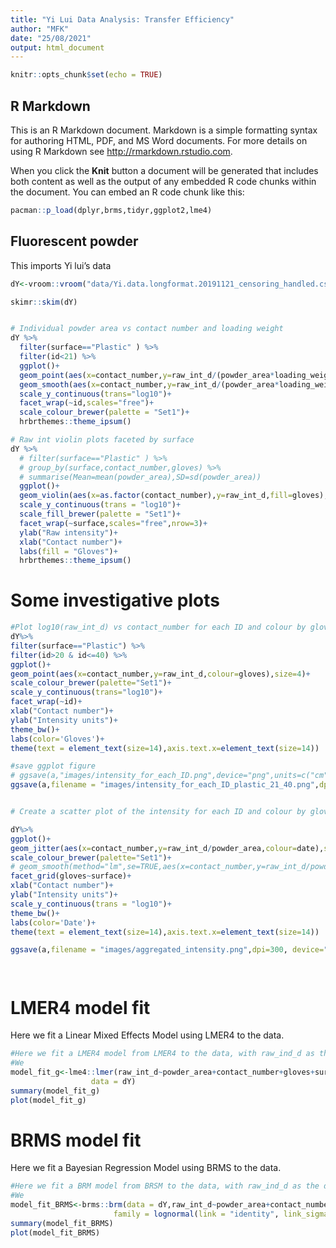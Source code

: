 ```yaml
---
title: "Yi Lui Data Analysis: Transfer Efficiency"
author: "MFK"
date: "25/08/2021"
output: html_document
---
```


```r
knitr::opts_chunk$set(echo = TRUE)
```

## R Markdown

This is an R Markdown document. Markdown is a simple formatting syntax for authoring HTML, PDF, and MS Word documents. For more details on using R Markdown see <http://rmarkdown.rstudio.com>.

When you click the **Knit** button a document will be generated that includes both content as well as the output of any embedded R code chunks within the document. You can embed an R code chunk like this:

```r
pacman::p_load(dplyr,brms,tidyr,ggplot2,lme4)

```


## Fluorescent powder
This imports Yi lui's data 

```r
dY<-vroom::vroom("data/Yi.data.longformat.20191121_censoring_handled.csv") %>% janitor::clean_names()

skimr::skim(dY)


# Individual powder area vs contact number and loading weight 
dY %>% 
  filter(surface=="Plastic" ) %>% 
  filter(id<21) %>% 
  ggplot()+
  geom_point(aes(x=contact_number,y=raw_int_d/(powder_area*loading_weight),colour=gloves))+
  geom_smooth(aes(x=contact_number,y=raw_int_d/(powder_area*loading_weight),colour=gloves),method="lm",se=FALSE)+
  scale_y_continuous(trans="log10")+
  facet_wrap(~id,scales="free")+
  scale_colour_brewer(palette = "Set1")+
  hrbrthemes::theme_ipsum()

# Raw int violin plots faceted by surface
dY %>% 
  # filter(surface=="Plastic" ) %>% 
  # group_by(surface,contact_number,gloves) %>% 
  # summarise(Mean=mean(powder_area),SD=sd(powder_area))
  ggplot()+
  geom_violin(aes(x=as.factor(contact_number),y=raw_int_d,fill=gloves),draw_quantiles = c(0.25,0.5,0.95))+
  scale_y_continuous(trans = "log10")+
  scale_fill_brewer(palette = "Set1")+
  facet_wrap(~surface,scales="free",nrow=3)+
  ylab("Raw intensity")+
  xlab("Contact number")+
  labs(fill = "Gloves")+
  hrbrthemes::theme_ipsum()

```

# Some investigative plots
```r
#Plot log10(raw_int_d) vs contact_number for each ID and colour by gloves
dY%>%
filter(surface=="Plastic") %>%
filter(id>20 & id<=40) %>%
ggplot()+
geom_point(aes(x=contact_number,y=raw_int_d,colour=gloves),size=4)+
scale_colour_brewer(palette="Set1")+
scale_y_continuous(trans="log10")+
facet_wrap(~id)+
xlab("Contact number")+
ylab("Intensity units")+
theme_bw()+
labs(color='Gloves')+
theme(text = element_text(size=14),axis.text.x=element_text(size=14))  ->a

#save ggplot figure
# ggsave(a,"images/intensity_for_each_ID.png",device="png",units=c("cm"),width=30)
ggsave(a,filename = "images/intensity_for_each_ID_plastic_21_40.png",dpi=300, device="png",width = 10, height = 10, units = "in")


# Create a scatter plot of the intensity for each ID and colour by gloves, facet by surface

dY%>%
ggplot()+
geom_jitter(aes(x=contact_number,y=raw_int_d/powder_area,colour=date),size=4,alpha=0.4)+
scale_colour_brewer(palette="Set1")+
# geom_smooth(method="lm",se=TRUE,aes(x=contact_number,y=raw_int_d/powder_area,colour=gloves))+
facet_grid(gloves~surface)+
xlab("Contact number")+
ylab("Intensity units")+
scale_y_continuous(trans = "log10")+
theme_bw()+
labs(color='Date')+
theme(text = element_text(size=14),axis.text.x=element_text(size=14))  ->a

ggsave(a,filename = "images/aggregated_intensity.png",dpi=300, device="png",width = 12, height = 10, units = "in")




```

# LMER4 model fit
Here we fit a Linear Mixed Effects Model using LMER4 to the data.

```r
#Here we fit a LMER4 model from LMER4 to the data, with raw_ind_d as the dependent variable
#We
model_fit_g<-lme4::lmer(raw_int_d~powder_area+contact_number+gloves+surface+(powder_area+contact_number+gloves+surface|id),
                  data = dY)
summary(model_fit_g)
plot(model_fit_g)

```


# BRMS model fit
Here we fit a Bayesian Regression Model using BRMS to the data.

```r
#Here we fit a BRM model from BRSM to the data, with raw_ind_d as the dependent variable
#We 
model_fit_BRMS<-brms::brm(data = dY,raw_int_d~powder_area+contact_number+gloves+surface+(powder_area+contact_number+gloves+surface|id),
                       family = lognormal(link = "identity", link_sigma = "log"))
summary(model_fit_BRMS)
plot(model_fit_BRMS)

```












